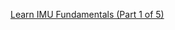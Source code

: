 
[Learn IMU Fundamentals (Part 1 of 5)](https://www.tangramvision.com/blog/learn-imu-fundamentals-part-1-of-5)
